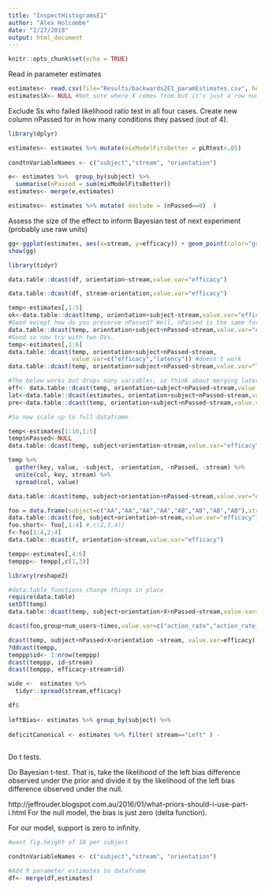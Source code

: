 ```yaml
---
title: "InspectHistogramsE1"
author: "Alex Holcombe"
date: "2/27/2018"
output: html_document
---
```


```r
knitr::opts_chunk$set(echo = TRUE)
```

Read in parameter estimates

```r

estimates<- read.csv(file="Results/backwards2E1_paramEstimates.csv", header=TRUE, sep=",")
estimates$X<- NULL #Not sure where X comes from but it's just a row number
```


Exclude Ss who failed likelihood ratio test in all four cases.
Create new column nPassed for in how many conditions they passed (out of 4).

```r
library(dplyr)

estimates<- estimates %>% mutate(mixModelFitsBetter = pLRtest<.05)
                       
condtnVariableNames <- c("subject","stream", "orientation")  

e<- estimates %>%  group_by(subject) %>%
  summarise(nPassed = sum(mixModelFitsBetter)) 
estimates<- merge(e,estimates) 

estimates<- estimates %>% mutate( exclude = (nPassed==0)  )
```


Assess the size of the effect to inform Bayesian test of next experiment (probably use raw units)

```r

gg<-ggplot(estimates, aes(x=stream, y=efficacy)) + geom_point(color="grey") + stat_summary(fun.y="mean",geom="point",size=4, alpha=.5)
show(gg)

library(tidyr)

data.table::dcast(df, orientation~stream,value.var="efficacy")

data.table::dcast(df, stream~orientation,value.var="efficacy")

temp<-estimates[,1:5]
ok<-data.table::dcast(temp, orientation+subject~stream,value.var="efficacy")
#Good except how do you preserve nPassed? Well, nPassed is the same for every factor combintation
data.table::dcast(temp, orientation+subject+nPassed~stream,value.var="efficacy")
#Good so now try with two DVs. 
temp<-estimates[,1:6]
data.table::dcast(temp, orientation+subject+nPassed~stream,
                  value.var=c("efficacy","latency")) #doesn't work
data.table::dcast(temp, orientation+subject+nPassed~stream,value.var="latency")

#The below works but drops many variables, so think about merging later
eff<- data.table::dcast(temp, orientation+subject+nPassed~stream,value.var="efficacy")
lat<-data.table::dcast(estimates, orientation+subject+nPassed~stream,value.var="latency") 
pre<-data.table::dcast(temp, orientation+subject+nPassed~stream,value.var="precision") 

#So now scale up to full dataframe

```

```r


temp<-estimates[1:10,1:5]
temp$nPassed<-NULL
data.table::dcast(temp, subject+orientation~stream,value.var="efficacy")

temp %>%
  gather(key, value, -subject, -orientation, -nPassed, -stream) %>%
  unite(col, key, stream) %>%
  spread(col, value)

data.table::dcast(temp, subject+orientation+nPassed~stream,value.var="efficacy")

foo = data.frame(subject=c("AA","AA","AA","AA","AB","AB","AB","AB"),stream=c("Left","Left","Right","Right","Left","Left","Right","Right"),orientation=c("Canonical","Inverted","Canonical","Inverted","Canonical","Inverted","Canonical","Inverted"),efficacy=c(0.8,0.4,0.5,0.7,0.84,.37,.36,.69))
data.table::dcast(foo, subject+orientation~stream,value.var="efficacy")
foo.short<- foo[,1:4] #,c(2,3,4)]
f<-foo[1:4,2:4]
data.table::dcast(f, orientation~stream,value.var="efficacy")

tempp<-estimates[,4:6]
temppp<- tempp[,c(1,3)]

library(reshape2)

#data.table functions change things in place
require(data.table)
setDT(temp)
data.table::dcast(temp, subject+orientation+X+nPassed~stream,value.var="efficacy")

dcast(foo,group+num_users~times,value.var=c("action_rate","action_rate_c95"))

dcast(temp, subject+nPassed+X+orientation ~stream, value.var=efficacy)
?ddcast(tempp, 
temppp$id<- 1:nrow(temppp)
dcast(temppp, id~stream)
dcast(temppp, efficacy~stream+id)

wide <-  estimates %>%
  tidyr::spread(stream,efficacy)

df$
  
leftBias<- estimates %>% group_by(subject) %>% 
  
deficitCanonical <- estimates %>% filter( stream=="Left" ) - 
  

```

Do t tests.


Do Bayesian t-test. That is, take the likelihood of the left bias difference observed under the prior and divide it by the likelihood of the left bias difference observed under the null.

http://jeffrouder.blogspot.com.au/2016/01/what-priors-should-i-use-part-i.html
For the null model, the bias is just zero (delta function).

For our model, support is zero to infinity. 

```r
#want fig.height of 10 per subject

condtnVariableNames <- c("subject","stream", "orientation")  

#Add R parameter estimates to dataframe
df<- merge(df,estimates) 


```
